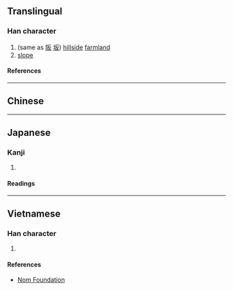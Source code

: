 {{character info/new}}
==Translingual==

===Han character===
{{Han char|rn=46|rad=山|as=04|sn=7|four=|canj=UHE|ids=⿰山反}}

# (same as [[阪]] [[坂]]) [[hillside]] [[farmland]]
# [[slope]]

====References====
{{Han ref|kx=0308.040|dkj=07914|dj=0607.270|hdz=10763.170|uh=5C85}}

----

==Chinese==
{{zh-see|阪|v}}

----

==Japanese==

===Kanji===
{{ja-kanji|grade=|rs=山04}}

# {{defn|lang=ja|sort=山04}}

====Readings====
{{ja-readings
|on=はん
}}

----

==Vietnamese==

===Han character===
{{vi-readings|rs=山04|reading=[[bản]], [[phản]]}}

# {{defn|lang=vi|sort=山04}}

====References====
* [http://nomfoundation.org/common/nom_details.php?codepoint=5c85 Nom Foundation]